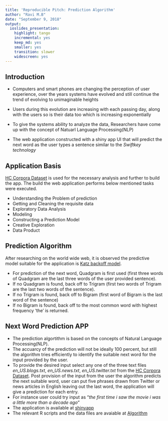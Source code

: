 ---
title: 'Reproducible Pitch: Prediction Algorithm'
author: "Ravi M.B"
date: "September 9, 2018"
output: 
  ioslides_presentation: 
    highlight: tango
    incremental: yes
    keep_md: yes
    smaller: yes
    transition: slower
    widescreen: yes
---

## Introduction

- Computers and smart phones are changing the perception of user experience, over the years systems have evolved and still continue the trend of evolving to unimaginable heights 

- Users during this evolution are increasing with each passing day, along with the users so is their data too which is increasing exponentially

- To give the systems ability to analyze the data, Researchers have come up with the concept of Natuarl Language Processing(NLP)

- The web application constructed with a shiny app UI that will predict the next word as the user types a sentence similar to the *Swiftkey technology*

## Application Basis

[HC Corpora Dataset]("https://d396qusza40orc.cloudfront.net/dsscapstone/dataset/Coursera-SwiftKey.zip") is used for the necessary analysis and further to build the app. The build the web application performs below mentioned tasks were executed.

- Understanding the Problem of prediction
- Getting and Cleaning the requisite data 
- Exploratory Data Analysis  
- Modeling
- Constructing a Prediction Model
- Creative Exploration
- Data Product

## Prediction Algorithm

After researching on the world wide web, it is observed the predictive model suitable for the application is [Katz backoff model]("https://en.wikipedia.org/wiki/Katz%27s_back-off_model").

- For prediction of the next word, Quadgram is first used (first three words of Quadgram are the last three words of the user provided sentence).
- If no Quadgram is found, back off to Trigram (first two words of Trigram are the last two words of the sentence).
- If no Trigram is found, back off to Bigram (first word of Bigram is the last word of the sentence)
- If no Bigram is found, back off to the most common word with highest frequency 'the' is returned.

## Next Word Prediction APP

- The prediction algortithm is based on the concepts of Natural Language Processing(NLP). 
- The accuarcy of the prediction will not be ideally 100 percent, but still the algorithm tries efficiently to identify the suitable next word for the input provided by the user. 
- To provide the desired input select any one of the three text files *en_US.blogs.txt*, *en_US.news.txt*, *en_US.twitter.txt* from the [HC Corpora Dataset]("https://d396qusza40orc.cloudfront.net/dsscapstone/dataset/Coursera-SwiftKey.zip"). Post provision of the input from the user the algorithm predicts the next suitable word, user can put five phrases drawn from Twitter or news articles in English leaving out the last word, the application will give a prediction for each entry. 
- For instance user could try input as "*the first time i saw the movie i was a little more than a decade ago*"
- The application is available at [shinyapp]("https://ravimohan19.shinyapps.io/ShinyApp-Pred/")
- The relevant R scripts and the data files are avaiable at [Algorithm]("https://github.com/RaviMohan19/PredictionAlgorithm")
  

  



